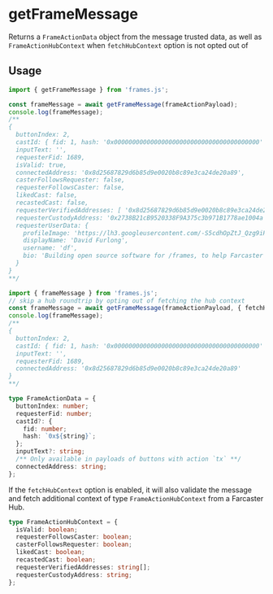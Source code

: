 # getFrameMessage

Returns a `FrameActionData` object from the message trusted data, as well as `FrameActionHubContext` when `fetchHubContext` option is not opted out of

## Usage

```ts
import { getFrameMessage } from 'frames.js';

const frameMessage = await getFrameMessage(frameActionPayload);
console.log(frameMessage);
/** 
{
  buttonIndex: 2,
  castId: { fid: 1, hash: '0x0000000000000000000000000000000000000000' },
  inputText: '',
  requesterFid: 1689,
  isValid: true,
  connectedAddress: '0x8d25687829d6b85d9e0020b8c89e3ca24de20a89',
  casterFollowsRequester: false,
  requesterFollowsCaster: false,
  likedCast: false,
  recastedCast: false,
  requesterVerifiedAddresses: [ '0x8d25687829d6b85d9e0020b8c89e3ca24de20a89' ],
  requesterCustodyAddress: '0x2738B21cB9520338F9A375c3b971B1778ae1004a',
  requesterUserData: {
    profileImage: 'https://lh3.googleusercontent.com/-S5cdhOpZtJ_Qzg9iPWELEsRTkIsZ7qGYmVlwEORgFB00WWAtZGefRnS4Bjcz5ah40WVOOWeYfU5pP9Eekikb3cLMW2mZQOMQHlWhg',
    displayName: 'David Furlong',
    username: 'df',
    bio: 'Building open source software for /frames, to help Farcaster and decentralized social win'
  }
}
**/
```

```ts
import { frameMessage } from 'frames.js';
// skip a hub roundtrip by opting out of fetching the hub context
const frameMessage = await getFrameMessage(frameActionPayload, { fetchHubContext: false });
console.log(frameMessage);
/** 
{
  buttonIndex: 2,
  castId: { fid: 1, hash: '0x0000000000000000000000000000000000000000' },
  inputText: '',
  requesterFid: 1689,
  connectedAddress: '0x8d25687829d6b85d9e0020b8c89e3ca24de20a89'
}
**/
```


```ts
type FrameActionData = {
  buttonIndex: number;
  requesterFid: number;
  castId?: {
    fid: number;
    hash: `0x${string}`;
  };
  inputText?: string;
  /** Only available in payloads of buttons with action `tx` **/
  connectedAddress: string;
};
```

If the `fetchHubContext` option is enabled, it will also validate the message and fetch additional context of type `FrameActionHubContext` from a Farcaster Hub.

```ts
type FrameActionHubContext = {
  isValid: boolean;
  requesterFollowsCaster: boolean;
  casterFollowsRequester: boolean;
  likedCast: boolean;
  recastedCast: boolean;
  requesterVerifiedAddresses: string[];
  requesterCustodyAddress: string;
};
```
